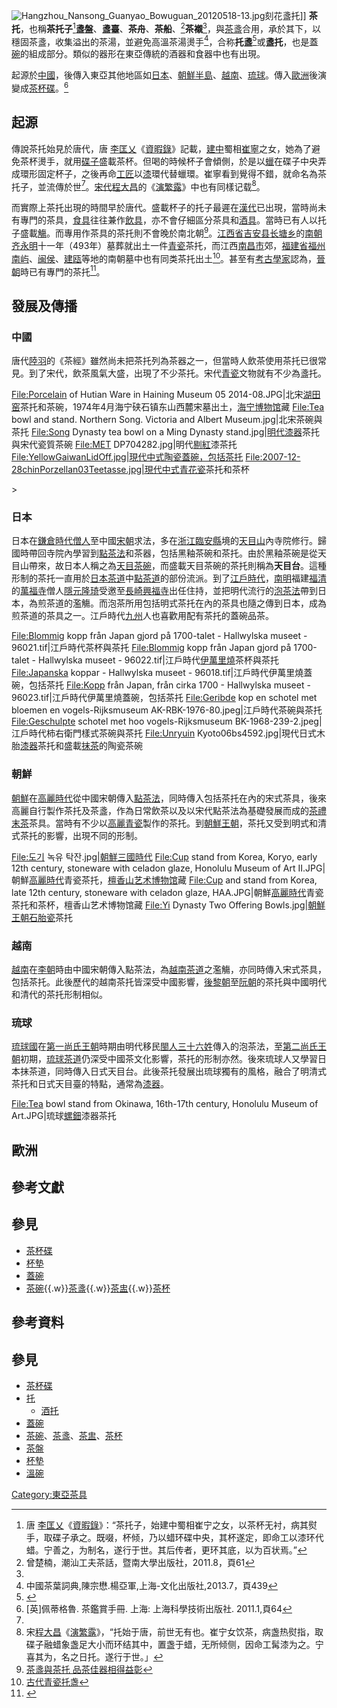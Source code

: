 [[File:Hangzhou_Nansong_Guanyao_Bowuguan_20120518-13.jpg|thumb]]刻花盞托]]
'''茶托'''，也稱'''茶托子'''<ref name="資">唐 [[李匡乂|李匡乂]]《[[資暇錄|資暇錄]]》：“茶托子，始建中蜀相崔宁之女，以茶杯无衬，病其熨手，取碟子承之。既啜，杯倾，乃以蜡环碟中央，其杯遂定，即命工以漆环代蜡。宁善之，为制名，遂行于世。其后传者，更环其底，以为百状焉。”</ref>'''盞盤'''、'''盞臺'''、'''茶舟'''、'''茶船'''、<ref>曾楚楠，潮汕工夫茶話，暨南大學出版社，2011.8，頁61</ref>'''茶襯'''<ref name="詞典"/>，與[[茶盞|茶盞]]合用，承於其下，以穩固茶盞，收集溢出的茶湯，並避免高溫茶湯燙手<ref name="詞典">中國茶葉詞典,陳宗懋.楊亞軍,上海-文化出版社,2013.7，頁439</ref>，合称'''托盞'''<ref>{{cite book |author=徐海荣、徐吉军、常绪源、梁月荣等|title=《中国茶事大典》|year=2000|publisher=华夏出版社|location=北京|pages=}}</ref>或'''盞托'''，也是[[蓋碗|蓋碗]]的組成部分。類似的器形在東亞傳統的酒器和食器中也有出現。

起源於[[中國|中國]]，後傳入東亞其他地區如[[日本|日本]]、[[朝鮮半島|朝鮮半島]]、[[越南|越南]]、[[琉球|琉球]]。傳入[[歐洲|歐洲]]後演變成[[茶杯碟|茶杯碟]]。<ref>[英]佩蒂格魯. 茶鑑賞手冊. 上海: 上海科學技術出版社. 2011.1,頁64</ref>
==起源==
傳說茶托始見於唐代，唐 [[李匡乂|李匡乂]]《[[資暇錄|資暇錄]]》記載，[[建中|建中]]蜀相[[崔寧|崔寧]]之女，她為了避免茶杯燙手，就用[[碟子|碟子]]盛載茶杯。但喝的時候杯子會傾側，於是以[[蠟|蠟]]在碟子中央弄成環形固定杯子，之後再命[[工匠|工匠]]以[[漆|漆]]環代替蠟環。崔寧看到覺得不錯，就命名為茶托子，並流傳於世<ref name="資" />。[[宋代|宋代]][[程大昌|程大昌]]的《[[演繁露|演繁露]]》中也有同樣记载<ref name="演">宋[[程大昌|程大昌]]《[[演繁露|演繁露]]》，“托始于唐，前世无有也。崔宁女饮茶，病盏热熨指，取碟子融蜡象盏足大小而环结其中，置盏于蜡，无所倾侧，因命工髯漆为之。宁喜其为，名之日托。遂行于世。」</ref>。

而實際上茶托出現的時間早於唐代。盛載杯子的托子最遲在[[漢代|漢代]]已出現，當時尚未有專門的茶具，[[食具|食具]]往往兼作[[飲具|飲具]]，亦不會仔細區分茶具和[[酒具|酒具]]。當時已有人以托子盛載[[觴|觴]]。而專用作茶具的茶托則不會晚於南北朝<ref name="商報">[http://www.hkcd.com/content/2014-09/15/content_873138.html 茶盞與茶托 品茶佳器相得益彰]</ref>。[[江西省|江西省]][[吉安县|吉安县]][[长塘乡|长塘乡]]的[[南朝齐|南朝齐]][[永明|永明]]十一年（493年）墓葬就出土一件[[青瓷|青瓷]]茶托，而江西[[南昌市|南昌市]]郊，[[福建省|福建省]][[福州|福州]][[南屿|南屿]]、[[闽侯|闽侯]]、[[建瓯|建瓯]]等地的南朝墓中也有同类茶托出土<ref name="青瓷">[http://toutiao.com/a4666667381/ 古代青瓷托盏]{{dead link|date=2018年4月 |bot=InternetArchiveBot |fix-attempted=yes }}</ref>。甚至有[[考古學家|考古學家]]認為，[[晉朝|晉朝]]時已有專門的茶托<ref name="文人">{{Cite web |url=http://m.v4.cc/News-1164380.html |title=文人雅器——茶托 |access-date=2016-05-31 |archive-url=https://web.archive.org/web/20160630153818/http://m.v4.cc/News-1164380.html |archive-date=2016-06-30 |dead-url=yes }}</ref>。
==發展及傳播==
===中國===
唐代[[陸羽|陸羽]]的《茶經》雖然尚未把茶托列為茶器之一，但當時人飲茶使用茶托已很常見。到了宋代，飲茶風氣大盛，出現了不少茶托。宋代[[青瓷|青瓷]]文物就有不少為盞托。
<gallery>
File:Porcelain of Hutian Ware in Haining Museum 05 2014-08.JPG|北宋[[湖田窑|湖田窑]]茶托和茶碗，1974年4月海宁硖石镇东山西麓宋墓出土，[[海宁博物馆|海宁博物馆]]藏
File:Tea bowl and stand. Northern Song. Victoria and Albert Museum.jpg|北宋茶碗與茶托
File:Song Dynasty tea bowl on a Ming Dynasty stand.jpg|[[明代|明代]][[漆器|漆器]]茶托與宋代瓷質茶碗
File:MET DP704282.jpg|明代[[剔紅|剔紅]]漆茶托
File:YellowGaiwanLidOff.jpg|現代中式陶瓷蓋碗，包括茶托
File:2007-12-28chinPorzellan03Teetasse.jpg|現代中式[[青花瓷|青花瓷]]茶托和茶杯
</gallery>>
===日本===
日本在[[鎌倉時代|鎌倉時代]][[僧人|僧人]]至中國[[宋朝|宋朝]]求法，多在[[浙江|浙江]][[臨安縣|臨安縣]]境的[[天目山|天目山]]內寺院修行。歸國時帶回寺院內學習到[[點茶法|點茶法]]和茶器，包括黑釉茶碗和茶托。由於黑釉茶碗是從天目山帶來，故日本人稱之為[[天目茶碗|天目茶碗]]，而盛載天目茶碗的茶托則稱為'''天目台'''。這種形制的茶托一直用於[[日本茶道|日本茶道]]中[[點茶道|點茶道]]的部份流派。到了[[江戶時代|江戶時代]]，[[南明|南明]]福建[[福清|福清]]的[[萬福寺_(福清)|萬福寺]]僧人[[隱元隆琦|隱元隆琦]]受邀至[[長崎|長崎]][[興福寺_(長崎市)|興福寺]]出任住持，並把明代流行的[[泡茶法|泡茶法]]帶到日本，為煎茶道的濫觴。而泡茶所用包括明式茶托在內的茶具也隨之傳到日本，成為煎茶道的茶具之一。江戶時代[[九州_(日本)|九州]]人也喜歡用配有茶托的蓋碗品茶。{{來源請求}}
<gallery>
File:Blommig kopp från Japan gjord på 1700-talet - Hallwylska museet - 96021.tif|江戶時代茶杯與茶托
File:Blommig kopp från Japan gjord på 1700-talet - Hallwylska museet - 96022.tif|江戶時代[[伊萬里燒|伊萬里燒]]茶杯與茶托
File:Japanska koppar - Hallwylska museet - 96018.tif|江戶時代伊萬里燒蓋碗，包括茶托
File:Kopp från Japan, från cirka 1700 - Hallwylska museet - 96023.tif|江戶時代伊萬里燒蓋碗，包括茶托
File:Geribde kop en schotel met bloemen en vogels-Rijksmuseum AK-RBK-1976-80.jpeg|江戶時代{{link-en|柿右衛門樣式|Kakiemon}}茶碗與茶托
File:Geschulpte schotel met hoo vogels-Rijksmuseum BK-1968-239-2.jpeg|江戶時代柿右衛門樣式茶碗與茶托
File:Unryuin Kyoto06bs4592.jpg|現代日式木胎[[漆器|漆器]]茶托和盛載[[抹茶|抹茶]]的陶瓷茶碗
</gallery>
===朝鮮===
[[朝鮮_(稱謂)|朝鮮]]在[[高麗時代|高麗時代]]從中國宋朝傳入[[點茶法|點茶法]]，同時傳入包括茶托在內的宋式茶具，後來高麗自行製作茶托及茶盞，作為日常飲茶以及以宋代點茶法為基礎發展而成的[[朝鮮茶禮|茶禮]][[末茶|末茶]]茶具。當時有不少以[[高麗青瓷|高麗青瓷]]製作的茶托。到[[朝鮮王朝|朝鮮王朝]]，茶托又受到明式和清式茶托的影響，出現不同的形制。{{來源請求}}
<gallery>
File:도기 녹유 탁잔.jpg|[[朝鮮三國時代|朝鮮三國時代]]{{link-ko|陶器綠釉托盞|도기 녹유 탁잔|陶質茶托和茶盅}}
File:Cup stand from Korea, Koryo, early 12th century, stoneware with celadon glaze, Honolulu Museum of Art II.JPG|朝鮮[[高麗時代|高麗時代]]青瓷茶托，[[檀香山艺术博物馆|檀香山艺术博物馆]]藏
File:Cup and stand from Korea, late 12th century, stoneware with celadon glaze, HAA.JPG|朝鮮[[高麗時代|高麗時代]]青瓷茶托和茶杯，檀香山艺术博物馆藏
File:Yi Dynasty Two Offering Bowls.jpg|[[朝鮮王朝|朝鮮王朝]][[石胎瓷|石胎瓷]]茶托
</gallery>
===越南===
[[越南|越南]]在[[李朝_(越南)|李朝]]時由中國宋朝傳入點茶法，為[[越南茶道|越南茶道]]之濫觴，亦同時傳入宋式茶具，包括茶托。此後歷代的越南茶托皆深受中國影響，[[後黎朝|後黎朝]]至[[阮朝|阮朝]]的茶托與中國明代和清代的茶托形制相似。{{來源請求}}
===琉球===
[[琉球國|琉球國]]在[[第一尚氏王朝|第一尚氏王朝]]時期由明代移民[[閩人三十六姓|閩人三十六姓]]傳入的泡茶法，至[[第二尚氏王朝|第二尚氏王朝]]初期，[[琉球茶道|琉球茶道]]仍深受中國茶文化影響，茶托的形制亦然。後來琉球人又學習日本抹茶道，同時傳入日式天目台。此後茶托發展出琉球獨有的風格，融合了明清式茶托和日式天目臺的特點，通常為[[琉球漆器|漆器]]。{{來源請求}}
<gallery>
File:Tea bowl stand from Okinawa, 16th-17th century, Honolulu Museum of Art.JPG|琉球[[螺鈿|螺鈿]]漆器茶托
</gallery>

==歐洲==
==參考文獻==
{{reflist}}

==參見==
*[[茶杯碟|茶杯碟]]
*[[杯墊|杯墊]]
*[[蓋碗|蓋碗]]
*[[茶碗|茶碗]]{{.w}}[[茶盞|茶盞]]{{.w}}[[茶盅|茶盅]]{{.w}}[[茶杯|茶杯]]

==參考資料==
{{reflist|2}}
==參見==
*[[茶杯碟|茶杯碟]]
*[[托|托]]
**[[酒托|酒托]]
*[[蓋碗|蓋碗]]
*[[茶碗|茶碗]]、[[茶盞|茶盞]]、[[茶盅|茶盅]]、[[茶杯|茶杯]]
*[[茶盤|茶盤]]
*[[杯墊|杯墊]]
*[[溫碗|溫碗]]
{{茶具圖贊}}
{{茶}}
{{DEFAULTSORT:C}}
[[Category:東亞茶具|Category:東亞茶具]]